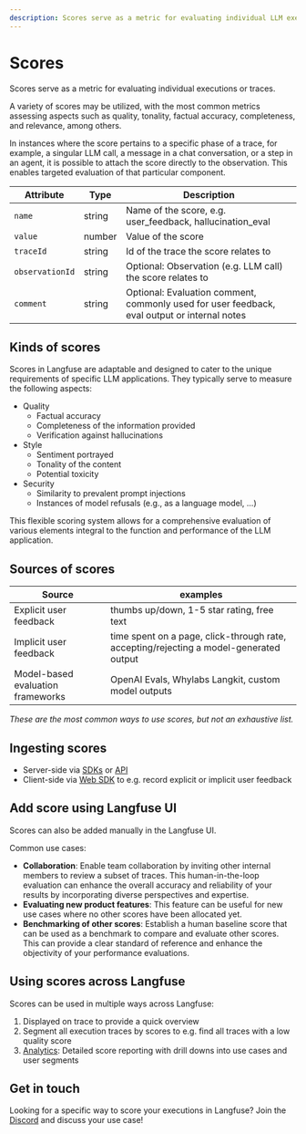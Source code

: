 ```yaml
---
description: Scores serve as a metric for evaluating individual LLM executions or traces. Commonly used to measure quality, tonality, factual accuracy, completeness, and relevance, among others.
---
```


# Scores

Scores serve as a metric for evaluating individual executions or traces.

A variety of scores may be utilized, with the most common metrics assessing aspects such as quality, tonality, factual accuracy, completeness, and relevance, among others.

In instances where the score pertains to a specific phase of a trace, for example, a singular LLM call, a message in a chat conversation, or a step in an agent, it is possible to attach the score directly to the observation. This enables targeted evaluation of that particular component.

| Attribute       | Type   | Description                                                                                  |
| --------------- | ------ | -------------------------------------------------------------------------------------------- |
| `name`          | string | Name of the score, e.g. user_feedback, hallucination_eval                                    |
| `value`         | number | Value of the score                                                                           |
| `traceId`       | string | Id of the trace the score relates to                                                         |
| `observationId` | string | Optional: Observation (e.g. LLM call) the score relates to                                   |
| `comment`       | string | Optional: Evaluation comment, commonly used for user feedback, eval output or internal notes |

## Kinds of scores

Scores in Langfuse are adaptable and designed to cater to the unique requirements of specific LLM applications. They typically serve to measure the following aspects:

- Quality
  - Factual accuracy
  - Completeness of the information provided
  - Verification against hallucinations
- Style
  - Sentiment portrayed
  - Tonality of the content
  - Potential toxicity
- Security
  - Similarity to prevalent prompt injections
  - Instances of model refusals (e.g., as a language model, ...)

This flexible scoring system allows for a comprehensive evaluation of various elements integral to the function and performance of the LLM application.

## Sources of scores

| Source                            | examples                                                                               |
| --------------------------------- | -------------------------------------------------------------------------------------- |
| Explicit user feedback            | thumbs up/down, 1-5 star rating, free text                                             |
| Implicit user feedback            | time spent on a page, click-through rate, accepting/rejecting a model-generated output |
| Model-based evaluation frameworks | OpenAI Evals, Whylabs Langkit, custom model outputs                                    |

_These are the most common ways to use scores, but not an exhaustive list._

## Ingesting scores

- Server-side via [SDKs](/docs/sdk) or [API](/docs/api)
- Client-side via [Web SDK](/docs/sdk/typescript-web) to e.g. record explicit or implicit user feedback

## Add score using Langfuse UI

Scores can also be added manually in the Langfuse UI.

Common use cases:

- **Collaboration**: Enable team collaboration by inviting other internal members to review a subset of traces. This human-in-the-loop evaluation can enhance the overall accuracy and reliability of your results by incorporating diverse perspectives and expertise.
- **Evaluating new product features**: This feature can be useful for new use cases where no other scores have been allocated yet.
- **Benchmarking of other scores**: Establish a human baseline score that can be used as a benchmark to compare and evaluate other scores. This can provide a clear standard of reference and enhance the objectivity of your performance evaluations.

## Using scores across Langfuse

Scores can be used in multiple ways across Langfuse:

1. Displayed on trace to provide a quick overview
2. Segment all execution traces by scores to e.g. find all traces with a low quality score
3. [Analytics](/docs/sdk/typescript#3-collect-scores): Detailed score reporting with drill downs into use cases and user segments

## Get in touch

Looking for a specific way to score your executions in Langfuse? Join the [Discord](https://discord.gg/7NXusRtqYU) and discuss your use case!
